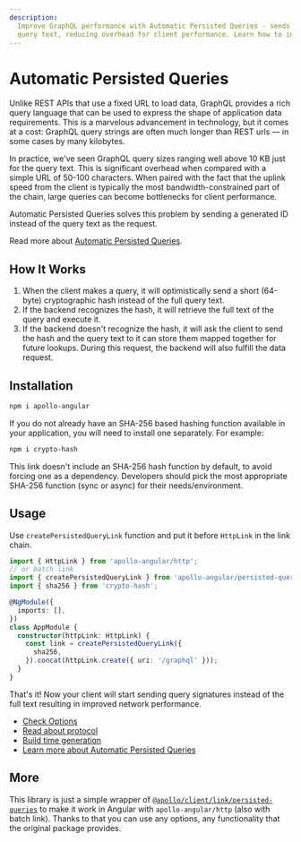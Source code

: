 ```yaml
---
description:
  Improve GraphQL performance with Automatic Persisted Queries - sends a generated ID instead of
  query text, reducing overhead for client performance. Learn how to install and use in Angular.
---
```


# Automatic Persisted Queries

Unlike REST APIs that use a fixed URL to load data, GraphQL provides a rich query language that can
be used to express the shape of application data requirements. This is a marvelous advancement in
technology, but it comes at a cost: GraphQL query strings are often much longer than REST urls — in
some cases by many kilobytes.

In practice, we've seen GraphQL query sizes ranging well above 10 KB just for the query text. This
is significant overhead when compared with a simple URL of 50-100 characters. When paired with the
fact that the uplink speed from the client is typically the most bandwidth-constrained part of the
chain, large queries can become bottlenecks for client performance.

Automatic Persisted Queries solves this problem by sending a generated ID instead of the query text
as the request.

Read more about
[Automatic Persisted Queries](https://blog.apollographql.com/improve-graphql-performance-with-automatic-persisted-queries-c31d27b8e6ea).

## How It Works

1. When the client makes a query, it will optimistically send a short (64-byte) cryptographic hash
   instead of the full query text.
2. If the backend recognizes the hash, it will retrieve the full text of the query and execute it.
3. If the backend doesn't recognize the hash, it will ask the client to send the hash and the query
   text to it can store them mapped together for future lookups. During this request, the backend
   will also fulfill the data request.

## Installation

```sh npm2yarn
npm i apollo-angular
```

If you do not already have an SHA-256 based hashing function available in your application, you will
need to install one separately. For example:

```sh npm2yarn
npm i crypto-hash
```

This link doesn't include an SHA-256 hash function by default, to avoid forcing one as a dependency.
Developers should pick the most appropriate SHA-256 function (sync or async) for their
needs/environment.

## Usage

Use `createPersistedQueryLink` function and put it before `HttpLink` in the link chain.

```ts
import { HttpLink } from 'apollo-angular/http';
// or batch link
import { createPersistedQueryLink } from 'apollo-angular/persisted-queries';
import { sha256 } from 'crypto-hash';

@NgModule({
  imports: [],
})
class AppModule {
  constructor(httpLink: HttpLink) {
    const link = createPersistedQueryLink({
      sha256,
    }).concat(httpLink.create({ uri: '/graphql' }));
  }
}
```

That's it! Now your client will start sending query signatures instead of the full text resulting in
improved network performance.

- [Check Options](https://apollographql.com/docs/react/api/link/persisted-queries/#options)
- [Read about protocol](https://apollographql.com/docs/react/api/link/persisted-queries/#protocol)
- [Build time generation](https://apollographql.com/docs/react/api/link/persisted-queries/#build-time-generation)
- [Learn more about Automatic Persisted Queries](https://apollographql.com/docs/react/api/link/persisted-queries/#gatsby-focus-wrapper)

## More

This library is just a simple wrapper of
[`@apollo/client/link/persisted-queries`](https://github.com/apollographql/apollo-client/tree/main/src/link/persisted-queries)
to make it work in Angular with `apollo-angular/http` (also with batch link). Thanks to that you can
use any options, any functionality that the original package provides.
